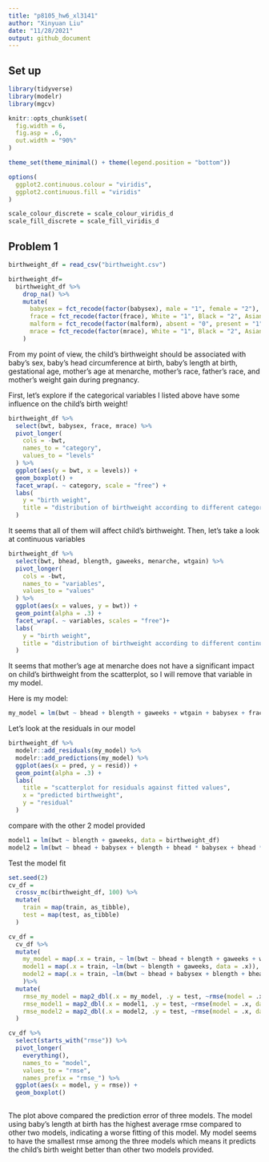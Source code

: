 ```yaml
---
title: "p8105_hw6_xl3141"
author: "Xinyuan Liu"
date: "11/28/2021"
output: github_document
---
```


## Set up

```r
library(tidyverse)
library(modelr)
library(mgcv)

knitr::opts_chunk$set(
  fig.width = 6,
  fig.asp = .6,
  out.width = "90%"
)

theme_set(theme_minimal() + theme(legend.position = "bottom"))

options(
  ggplot2.continuous.colour = "viridis",
  ggplot2.continuous.fill = "viridis"
)

scale_colour_discrete = scale_colour_viridis_d
scale_fill_discrete = scale_fill_viridis_d
```

## Problem 1

```r
birthweight_df = read_csv("birthweight.csv")

birthweight_df= 
  birthweight_df %>% 
    drop_na() %>% 
    mutate(
      babysex = fct_recode(factor(babysex), male = "1", female = "2"),
      frace = fct_recode(factor(frace), White = "1", Black = "2", Asian = "3", Puerto_Rican = "4", Other = "8"),
      malform = fct_recode(factor(malform), absent = "0", present = "1"),
      mrace = fct_recode(factor(mrace), White = "1", Black = "2", Asian = "3", Puerto_Rican = "4")
    )
```

From my point of view, the child's birthweight should be associated with baby's sex, baby's head circumference at birth, baby's length at birth, gestational age, mother's age at menarche, mother's race, father's race, and mother's weight gain during pregnancy. 

First, let's explore if the categorical variables I listed above have some influence on the child's birth weight!

```r
birthweight_df %>% 
  select(bwt, babysex, frace, mrace) %>% 
  pivot_longer(
    cols = -bwt,
    names_to = "category",
    values_to = "levels"
  ) %>% 
  ggplot(aes(y = bwt, x = levels)) +
  geom_boxplot() +
  facet_wrap(. ~ category, scale = "free") +
  labs(
    y = "birth weight",
    title = "distribution of birthweight according to different categorical variables"
  )
```

It seems that all of them will affect child's birthweight. 
Then, let's take a look at continuous variables

```r
birthweight_df %>% 
  select(bwt, bhead, blength, gaweeks, menarche, wtgain) %>% 
  pivot_longer(
    cols = -bwt, 
    names_to = "variables",
    values_to = "values"
  ) %>% 
  ggplot(aes(x = values, y = bwt)) +
  geom_point(alpha = .3) +
  facet_wrap(. ~ variables, scales = "free")+
  labs(
    y = "birth weight",
    title = "distribution of birthweight according to different continuous variables"
  )
```

It seems that mother's age at menarche does not have a significant impact on child's birthweight from the scatterplot, so I will remove that variable in my model.
 
Here is my model:

```r
my_model = lm(bwt ~ bhead + blength + gaweeks + wtgain + babysex + frace + mrace, data = birthweight_df)
```

Let's look at the residuals in our model

```r
birthweight_df %>% 
  modelr::add_residuals(my_model) %>% 
  modelr::add_predictions(my_model) %>% 
  ggplot(aes(x = pred, y = resid)) +
  geom_point(alpha = .3) +
  labs(
    title = "scatterplot for residuals against fitted values",
    x = "predicted birthweight",
    y = "residual"
  )
```

compare with the other 2 model provided

```r
model1 = lm(bwt ~ blength + gaweeks, data = birthweight_df)
model2 = lm(bwt ~ bhead + babysex + blength + bhead * babysex + bhead * blength + babysex * blength + babysex * blength * bhead, data = birthweight_df)
```

Test the model fit

```r
set.seed(2)
cv_df = 
  crossv_mc(birthweight_df, 100) %>% 
  mutate(
    train = map(train, as_tibble),
    test = map(test, as_tibble)
  )

cv_df = 
  cv_df %>% 
  mutate(
    my_model = map(.x = train, ~ lm(bwt ~ bhead + blength + gaweeks + wtgain + babysex + frace + mrace, data = .x)),
    model1 = map(.x = train, ~lm(bwt ~ blength + gaweeks, data = .x)),
    model2 = map(.x = train, ~lm(bwt ~ bhead + babysex + blength + bhead * babysex + bhead * blength + babysex * blength + babysex * blength * bhead, data = .x))
    )%>% 
  mutate(
    rmse_my_model = map2_dbl(.x = my_model, .y = test, ~rmse(model = .x, data = .y)),
    rmse_model1 = map2_dbl(.x = model1, .y = test, ~rmse(model = .x, data = .y)),
    rmse_model2 = map2_dbl(.x = model2, .y = test, ~rmse(model = .x, data = .y))
  )

cv_df %>% 
  select(starts_with("rmse")) %>% 
  pivot_longer(
    everything(),
    names_to = "model",
    values_to = "rmse",
    names_prefix = "rmse_") %>% 
  ggplot(aes(x = model, y = rmse)) +
  geom_boxplot()
  

```

The plot above compared the prediction error of three models. The model using baby's length at birth has the highest average rmse compared to other two models, indicating a worse fitting of this model. My model seems to have the smallest rmse among the three models which means it predicts the child's birth weight better than other two models provided.

